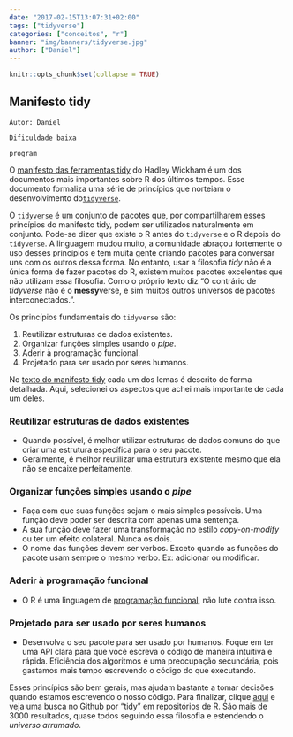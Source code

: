 ```yaml
---
date: "2017-02-15T13:07:31+02:00"
tags: ["tidyverse"]
categories: ["conceitos", "r"]
banner: "img/banners/tidyverse.jpg"
author: ["Daniel"]
---
```


```r
knitr::opts_chunk$set(collapse = TRUE)
```

## Manifesto tidy

```block
Autor: Daniel
```

```block
Dificuldade baixa
```

```block
program
```

O [manifesto das ferramentas tidy](https://cran.r-project.org/web/packages/tidyverse/vignettes/manifesto.html) do Hadley Wickham é um dos documentos mais importantes sobre R dos últimos tempos. Esse documento formaliza uma série de princípios que norteiam o desenvolvimento do[`tidyverse`](http://tidyverse.org/).

O [`tidyverse`](http://tidyverse.org/) é um conjunto de pacotes que, por compartilharem esses princípios do manifesto tidy, podem ser utilizados naturalmente em conjunto. Pode-se dizer que existe o R antes do `tidyverse` e o R depois do `tidyverse`. A linguagem mudou muito, a comunidade abraçou fortemente o uso desses princípios e tem muita gente criando pacotes para conversar uns com os outros dessa forma. No entanto, usar a filosofia *tidy* não é a única forma de fazer pacotes do R, existem muitos pacotes excelentes que não utilizam essa filosofia. Como o próprio texto diz "O contrário de *tidyverse* não é o **messy**verse, e sim muitos outros universos de pacotes interconectados.".

Os princípios fundamentais do `tidyverse` são:

1. Reutilizar estruturas de dados existentes.
2. Organizar funções simples usando o *pipe*.
3. Aderir à programação funcional.
4. Projetado para ser usado por seres humanos.

No [texto do manifesto tidy](https://cran.r-project.org/web/packages/tidyverse/vignettes/manifesto.html) cada um dos lemas é descrito de forma detalhada. Aqui, selecionei os aspectos que achei mais importante de cada um deles.

### Reutilizar estruturas de dados existentes

* Quando possível, é melhor utilizar estruturas de dados comuns do que criar uma estrutura específica para o seu pacote.
* Geralmente, é melhor reutilizar uma estrutura existente mesmo que ela não se encaixe perfeitamente.

### Organizar funções simples usando o *pipe*

* Faça com que suas funções sejam o mais simples possíveis. Uma função deve poder ser descrita com apenas uma sentença.
* A sua função deve fazer uma transformação no estilo *copy-on-modify* ou ter um efeito colateral. Nunca os dois.
* O nome das funções devem ser verbos. Exceto quando as funções do pacote usam sempre o mesmo verbo. Ex: adicionar ou modificar.

### Aderir à programação funcional

* O R é uma linguagem de [programação funcional](https://pt.wikipedia.org/wiki/Programa%C3%A7%C3%A3o_funcional), não lute contra isso.

### Projetado para ser usado por seres humanos

* Desenvolva o seu pacote para ser usado por humanos. Foque em ter uma API clara para que você escreva o código de maneira intuitiva e rápida. Eficiência dos algoritmos é uma preocupação secundária, pois gastamos mais tempo escrevendo o código do que executando.

Esses princípios são bem gerais, mas ajudam bastante a tomar decisões quando estamos escrevendo o nosso código. Para finalizar, clique [aqui](https://github.com/search?utf8=%E2%9C%93&q=tidy+language%3Ar) e veja uma busca no Github por "tidy" em repositórios de R. São mais de 3000 resultados, quase todos seguindo essa filosofia e estendendo o *universo arrumado*.
